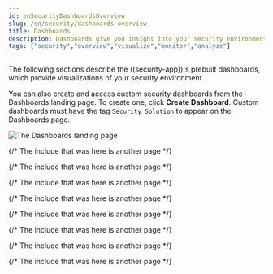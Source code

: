 ```yaml
---
id: enSecurityDashboardsOverview
slug: /en/security/dashboards-overview
title: Dashboards
description: Dashboards give you insight into your security environment.
tags: ["security","overview","visualize","monitor","analyze"]
---
```


<div id="dashboards-overview"></div>

The following sections describe the ((security-app))'s prebuilt dashboards, which provide visualizations of your security environment.

You can also create and access custom security dashboards from the Dashboards landing page. To create one, click **Create Dashboard**. Custom dashboards must have the tag `Security Solution` to appear on the Dashboards page.

![The Dashboards landing page](../images/dashboards-overview/-dashboards-dashboards-landing-page.png)

{/* The include that was here is another page */}

{/* The include that was here is another page */}

{/* The include that was here is another page */}

{/* The include that was here is another page */}

{/* The include that was here is another page */}

{/* The include that was here is another page */}

{/* The include that was here is another page */}

{/* The include that was here is another page */}
